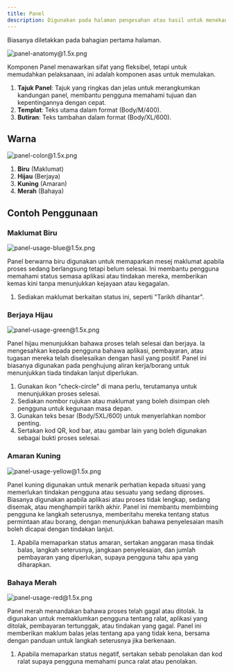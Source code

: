 ```yaml
---
title: Panel
description: Digunakan pada halaman pengesahan atau hasil untuk menekankan kandungan penting, memastikan maklumat utama menonjol dengan jelas untuk pengguna
---
```


Biasanya diletakkan pada bahagian pertama halaman.

![panel-anatomy@1.5x.png](/design/panel-anatomy1.5x.png)

Komponen Panel menawarkan sifat yang fleksibel, tetapi untuk memudahkan pelaksanaan, ini adalah komponen asas untuk memulakan.

1. **Tajuk Panel**: Tajuk yang ringkas dan jelas untuk merangkumkan kandungan panel, membantu pengguna memahami tujuan dan kepentingannya dengan cepat.
2. **Templat**: Teks utama dalam format (Body/M/400).
3. **Butiran**: Teks tambahan dalam format (Body/XL/600).

## Warna

![panel-color@1.5x.png](/design/panel-color1.5x.png)

1. **Biru** (Maklumat)
2. **Hijau** (Berjaya)
3. **Kuning** (Amaran)
4. **Merah** (Bahaya)

## Contoh Penggunaan

### Maklumat Biru

![panel-usage-blue@1.5x.png](/design/panel-usage-blue1.5x.png)

Panel berwarna biru digunakan untuk memaparkan mesej maklumat apabila proses sedang berlangsung tetapi belum selesai. Ini membantu pengguna memahami status semasa aplikasi atau tindakan mereka, memberikan kemas kini tanpa menunjukkan kejayaan atau kegagalan.

1. Sediakan maklumat berkaitan status ini, seperti "Tarikh dihantar".

### Berjaya Hijau

![panel-usage-green@1.5x.png](/design/panel-usage-green1.5x.png)

Panel hijau menunjukkan bahawa proses telah selesai dan berjaya. Ia mengesahkan kepada pengguna bahawa aplikasi, pembayaran, atau tugasan mereka telah diselesaikan dengan hasil yang positif. Panel ini biasanya digunakan pada penghujung aliran kerja/borang untuk menunjukkan tiada tindakan lanjut diperlukan.

1. Gunakan ikon "check-circle" di mana perlu, terutamanya untuk menunjukkan proses selesai.
2. Sediakan nombor rujukan atau maklumat yang boleh disimpan oleh pengguna untuk kegunaan masa depan.
3. Gunakan teks besar (Body/5XL/600) untuk menyerlahkan nombor penting.
4. Sertakan kod QR, kod bar, atau gambar lain yang boleh digunakan sebagai bukti proses selesai.

### Amaran Kuning

![panel-usage-yellow@1.5x.png](/design/panel-usage-yellow1.5x.png)

Panel kuning digunakan untuk menarik perhatian kepada situasi yang memerlukan tindakan pengguna atau sesuatu yang sedang diproses. Biasanya digunakan apabila aplikasi atau proses tidak lengkap, sedang disemak, atau menghampiri tarikh akhir. Panel ini membantu membimbing pengguna ke langkah seterusnya, memberitahu mereka tentang status permintaan atau borang, dengan menunjukkan bahawa penyelesaian masih boleh dicapai dengan tindakan lanjut.

1. Apabila memaparkan status amaran, sertakan anggaran masa tindak balas, langkah seterusnya, jangkaan penyelesaian, dan jumlah pembayaran yang diperlukan, supaya pengguna tahu apa yang diharapkan.

### Bahaya Merah

![panel-usage-red@1.5x.png](/design/panel-usage-red1.5x.png)

Panel merah menandakan bahawa proses telah gagal atau ditolak. Ia digunakan untuk memaklumkan pengguna tentang ralat, aplikasi yang ditolak, pembayaran tertunggak, atau tindakan yang gagal. Panel ini memberikan maklum balas jelas tentang apa yang tidak kena, bersama dengan panduan untuk langkah seterusnya jika berkenaan.

1. Apabila memaparkan status negatif, sertakan sebab penolakan dan kod ralat supaya pengguna memahami punca ralat atau penolakan.
